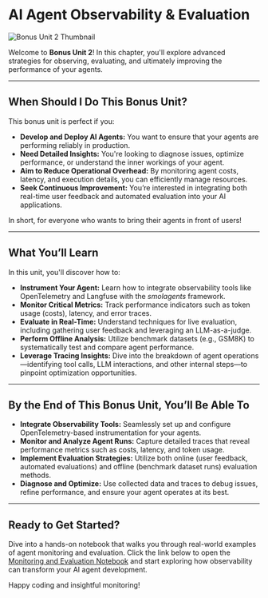 # AI Agent Observability & Evaluation

![Bonus Unit 2 Thumbnail](https://huggingface.co/datasets/agents-course/course-images/resolve/main/en/bonus-unit2/thumbnail.jpg)

Welcome to **Bonus Unit 2**! In this chapter, you'll explore advanced strategies for observing, evaluating, and ultimately improving the performance of your agents.

---

## When Should I Do This Bonus Unit?

This bonus unit is perfect if you:
- **Develop and Deploy AI Agents:** You want to ensure that your agents are performing reliably in production.
- **Need Detailed Insights:** You're looking to diagnose issues, optimize performance, or understand the inner workings of your agent.
- **Aim to Reduce Operational Overhead:** By monitoring agent costs, latency, and execution details, you can efficiently manage resources.
- **Seek Continuous Improvement:** You’re interested in integrating both real-time user feedback and automated evaluation into your AI applications.

In short, for everyone who wants to bring their agents in front of users!

---

## What You’ll Learn

In this unit, you'll discover how to:
- **Instrument Your Agent:** Learn how to integrate observability tools like OpenTelemetry and Langfuse with the *smolagents* framework.
- **Monitor Critical Metrics:** Track performance indicators such as token usage (costs), latency, and error traces.
- **Evaluate in Real-Time:** Understand techniques for live evaluation, including gathering user feedback and leveraging an LLM-as-a-judge.
- **Perform Offline Analysis:** Utilize benchmark datasets (e.g., GSM8K) to systematically test and compare agent performance.
- **Leverage Tracing Insights:** Dive into the breakdown of agent operations—identifying tool calls, LLM interactions, and other internal steps—to pinpoint optimization opportunities.

---

## By the End of This Bonus Unit, You’ll Be Able To

- **Integrate Observability Tools:** Seamlessly set up and configure OpenTelemetry-based instrumentation for your agents.
- **Monitor and Analyze Agent Runs:** Capture detailed traces that reveal performance metrics such as costs, latency, and token usage.
- **Implement Evaluation Strategies:** Utilize both online (user feedback, automated evaluations) and offline (benchmark dataset runs) evaluation methods.
- **Diagnose and Optimize:** Use collected data and traces to debug issues, refine performance, and ensure your agent operates at its best.

---

## Ready to Get Started?

Dive into a hands-on notebook that walks you through real-world examples of agent monitoring and evaluation. Click the link below to open the [Monitoring and Evaluation Notebook](../notebooks/bonus-unit2/monitoring-agents.ipynb) and start exploring how observability can transform your AI agent development.

Happy coding and insightful monitoring!
